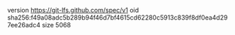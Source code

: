 version https://git-lfs.github.com/spec/v1
oid sha256:f49a08adc5b289b94f46d7bf4615cd62280c5913c839f8df0ea4d297ee26adc4
size 5068

